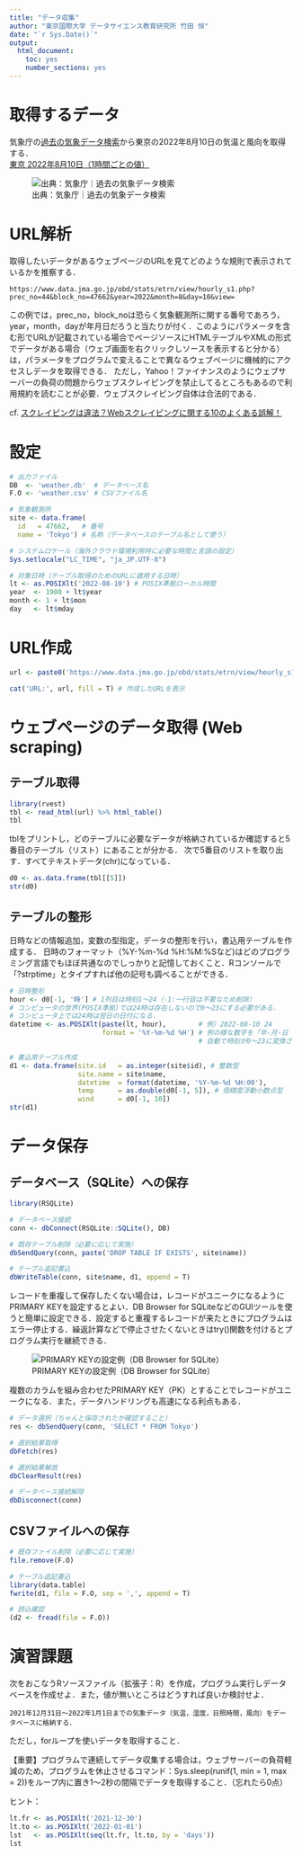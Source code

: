 ```yaml
---
title: "データ収集"
author: "東京国際大学 データサイエンス教育研究所 竹田 恒"
date: "`r Sys.Date()`"
output:
  html_document:
    toc: yes
    number_sections: yes
---
```


# 取得するデータ

気象庁の[過去の気象データ検索](https://www.data.jma.go.jp/obd/stats/etrn/index.php?prec_no=44&block_no=47662&year=2022&month=08&day=10&view=)から東京の2022年8月10日の気温と風向を取得する．  
[東京 2022年8月10日（1時間ごとの値）](https://www.data.jma.go.jp/obd/stats/etrn/view/hourly_s1.php?prec_no=44&block_no=47662&year=2022&month=8&day=10&view=)

![出典：気象庁｜過去の気象データ検索](../fig/JMA.png)

# URL解析

取得したいデータがあるウェブページのURLを見てどのような規則で表示されているかを推察する．  

    https://www.data.jma.go.jp/obd/stats/etrn/view/hourly_s1.php?prec_no=44&block_no=47662&year=2022&month=8&day=10&view=  

この例では，prec_no，block_noは恐らく気象観測所に関する番号であろう，year，month，dayが年月日だろうと当たりが付く．このようにパラメータを含む形でURLが記載されている場合でページソースにHTMLテーブルやXMLの形式でデータがある場合（ウェブ画面を右クリックしソースを表示すると分かる）は，パラメータをプログラムで変えることで異なるウェブページに機械的にアクセスしデータを取得できる．
ただし，Yahoo！ファイナンスのようにウェブサーバーの負荷の問題からウェブスクレイピングを禁止してるところもあるので利用規約を読むことが必要．ウェブスクレイピング自体は合法的である．  

cf. [スクレイピングは違法？Webスクレイピングに関する10のよくある誤解！](https://www.octoparse.jp/blog/10-myths-about-web-scraping)

# 設定  

```r
# 出力ファイル
DB  <- 'weather.db'  # データベース名
F.O <- 'weather.csv' # CSVファイル名

# 気象観測所
site <- data.frame(
  id   = 47662,   # 番号
  name = 'Tokyo') # 名称（データベースのテーブル名として使う）

# システムロケール（海外クラウド環境利用時に必要な時間と言語の設定）
Sys.setlocale("LC_TIME", "ja_JP.UTF-8")

# 対象日時（テーブル取得のためのURLに適用する日時）
lt <- as.POSIXlt('2022-08-10') # POSIX準拠ローカル時間
year  <- 1900 + lt$year
month <- 1 + lt$mon
day   <- lt$mday
```

# URL作成

```r
url <- paste0('https://www.data.jma.go.jp/obd/stats/etrn/view/hourly_s1.php?prec_no=44&block_no=', site$id, '&year=', year, '&month=', month, '&day=', day, '&view=')

cat('URL:', url, fill = T) # 作成したURLを表示
```

# ウェブページのデータ取得 (Web scraping)

## テーブル取得

```r
library(rvest)
tbl <- read_html(url) %>% html_table()
tbl
```

tblをプリントし，どのテーブルに必要なデータが格納されているか確認すると5番目のテーブル（リスト）にあることが分かる．
次で5番目のリストを取り出す．すべてテキストデータ(chr)になっている．
```r
d0 <- as.data.frame(tbl[[5]])
str(d0)
```

## テーブルの整形

日時などの情報追加，変数の型指定，データの整形を行い，書込用テーブルを作成する． 日時のフォーマット（%Y-%m-%d %H:%M:%Sなど)はどのプログラミング言語でもほぼ共通なのでしっかりと記憶しておくこと．Rコンソールで「?strptime」とタイプすれば他の記号も調べることができる．

```r

# 日時整形
hour <- d0[-1, '時'] # 1列目は時刻1～24（-1:一行目は不要なため削除）
# コンピュータの世界(POSIX準拠)では24時は存在しないので0～23にする必要がある．
# コンピュータ上では24時は翌日の日付になる．
datetime <- as.POSIXlt(paste(lt, hour),        # 例）2022-08-10 24
                       format = '%Y-%m-%d %H') # 例の様な数字を「年-月-日 時」として読込む
                                               # 自動で時刻が0～23に変換される．

# 書込用テーブル作成
d1 <- data.frame(site.id   = as.integer(site$id), # 整数型
                 site.name = site$name,
                 datetime  = format(datetime, '%Y-%m-%d %H:00'),
                 temp      = as.double(d0[-1, 5]), # 倍精度浮動小数点型
                 wind      = d0[-1, 10])
str(d1)
```

# データ保存

## データベース（SQLite）への保存

```r
library(RSQLite)

# データベース接続
conn <- dbConnect(RSQLite::SQLite(), DB)

# 既存テーブル削除（必要に応じて実施）
dbSendQuery(conn, paste('DROP TABLE IF EXISTS', site$name))
```

```r
# テーブル追記書込
dbWriteTable(conn, site$name, d1, append = T)

```

レコードを重複して保存したくない場合は，レコードがユニークになるように PRIMARY KEYを設定するとよい．DB Browser for SQLiteなどのGUIツールを使うと簡単に設定できる．設定すると重複するレコードが来たときにプログラムはエラー停止する．繰返計算などで停止させたくないときはtry()関数を付けるとプログラム実行を継続できる．

![PRIMARY KEYの設定例（DB Browser for SQLite）](../fig/db_browser_table_def.png)

複数のカラムを組み合わせたPRIMARY KEY（PK）とすることでレコードがユニークになる．また，データハンドリングも高速になる利点もある．

```r
# データ選択（ちゃんと保存されたか確認すること）
res <- dbSendQuery(conn, 'SELECT * FROM Tokyo')

# 選択結果取得
dbFetch(res)

# 選択結果解放
dbClearResult(res)

# データベース接続解除 
dbDisconnect(conn)
```

## CSVファイルへの保存

```r
# 既存ファイル削除（必要に応じて実施）
file.remove(F.O)

# テーブル追記書込
library(data.table)
fwrite(d1, file = F.O, sep = ',', append = T)
```

```r
# 読込確認
(d2 <- fread(file = F.O))
```

# 演習課題

次をおこなうRソースファイル（拡張子：R）を作成，プログラム実行しデータベースを作成せよ．また，値が無いところはどうすれば良いか検討せよ．

    2021年12月31日～2022年1月1日までの気象データ（気温，湿度，日照時間，風向）をデータベースに格納する．

ただし，forループを使いデータを取得すること．

【重要】プログラムで連続してデータ収集する場合は，ウェブサーバーの負荷軽減のため，プログラムを休止させるコマンド：Sys.sleep(runif(1, min = 1, max = 2))をループ内に置き1～2秒の間隔でデータを取得すること．（忘れたら0点）

ヒント：
```r
lt.fr <- as.POSIXlt('2021-12-30')
lt.to <- as.POSIXlt('2022-01-01')
lst   <- as.POSIXlt(seq(lt.fr, lt.to, by = 'days'))
lst
```
